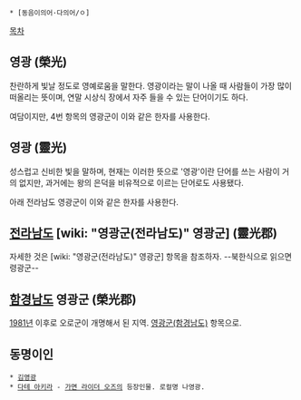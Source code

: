  * [동음이의어·다의어/ㅇ]

[[목차]]
== 영광 (榮光) ==
찬란하게 빛날 정도로 영예로움을 말한다. 영광이라는 말이 나올 때 사람들이 가장 많이 떠올리는 뜻이며, 연말 시상식 장에서 자주 들을 수 있는 단어이기도 하다. 

여담이지만, 4번 항목의 영광군이 이와 같은 한자를 사용한다.

== 영광 (靈光) ==
성스럽고 신비한 빛을 말하며, 현재는 이러한 뜻으로 '영광'이란 단어를 쓰는 사람이 거의 없지만, 과거에는 왕의 은덕을 비유적으로 이르는 단어로도 사용됐다. 

아래 전라남도 영광군이 이와 같은 한자를 사용한다.

== [[전라남도]] [wiki: "영광군(전라남도)" 영광군] (靈光郡) ==
자세한 것은 [wiki: "영광군(전라남도)" 영광군] 항목을 참조하자. --북한식으로 읽으면 령광군--

== [[함경남도]] 영광군 (榮光郡) ==
[[1981년]] 이후로 오로군이 개명해서 된 지역. [[영광군(함경남도)]] 항목으로.

== 동명이인 ==
 * [[김영광]] 
 * [[다테 아키라]] - [[가면 라이더 오즈]]의 등장인물. 로컬명 나영광.
